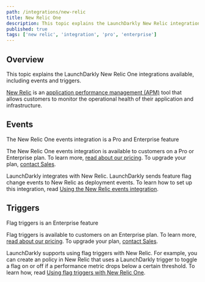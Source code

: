 ```yaml
---
path: /integrations/new-relic
title: New Relic One
description: This topic explains the LaunchDarkly New Relic integrations available, including events and triggers.
published: true
tags: ['new relic', 'integration', 'pro', 'enterprise']
---
```


## Overview

This topic explains the LaunchDarkly New Relic One integrations available, including events and triggers.

[New Relic](https://www.newrelic.com/) is an [application performance management (APM)](https://en.m.wikipedia.org/wiki/Application_performance_management) tool that allows customers to monitor the operational health of their application and infrastructure.

## Events

<Callout intent="primary">
<CalloutTitle>The New Relic One events integration is a Pro and Enterprise feature</CalloutTitle>
<CalloutDescription>

The New Relic One events integration is available to customers on a Pro or Enterprise plan. To learn more, [read about our pricing](https://launchdarkly.com/pricing/). To upgrade your plan, [contact Sales](https://launchdarkly.com/contact-sales/).

</CalloutDescription>
</Callout>

LaunchDarkly integrates with New Relic. LaunchDarkly sends feature flag change events to New Relic as deployment events. To learn how to set up this integration, read [Using the New Relic events integration](/integrations/new-relic/events).

## Triggers

<Callout intent="primary">
<CalloutTitle>Flag triggers is an Enterprise feature</CalloutTitle>
<CalloutDescription>

Flag triggers is available to customers on an Enterprise plan. To learn more, [read about our pricing](https://launchdarkly.com/pricing/). To upgrade your plan, [contact Sales](https://launchdarkly.com/contact-sales/).

</CalloutDescription>
</Callout>

LaunchDarkly supports using flag triggers with New Relic. For example, you can create an policy in New Relic that uses a LaunchDarkly trigger to toggle a flag on or off if a performance metric drops below a certain threshold. To learn how, read [Using flag triggers with New Relic One](/integrations/new-relic/triggers).
